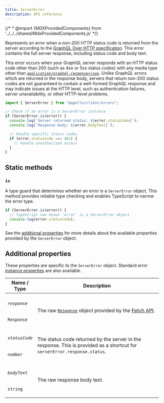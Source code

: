 ```yaml
---
title: ServerError
description: API reference
---
```


{/* * @import {MDXProvidedComponents} from '../../../shared/MdxProvidedComponents.js' */}

Represents an error when a non-200 HTTP status code is returned from the server according to the [GraphQL Over HTTP specification](https://graphql.github.io/graphql-over-http/draft/). This error contains the full server response, including status code and body text.

This error occurs when your GraphQL server responds with an HTTP status code other than 200 (such as 4xx or 5xx status codes) with any media type other than [`application/graphql-response+json`](https://graphql.github.io/graphql-over-http/draft/#sec-application-graphql-response-json). Unlike GraphQL errors which are returned in the response body, servers that return non-200 status codes are not guaranteed to contain a well-formed GraphQL response and may indicate issues at the HTTP level, such as authentication failures, server unavailability, or other HTTP-level problems.

```ts
import { ServerError } from "@apollo/client/errors";

// Check if an error is a ServerError instance
if (ServerError.is(error)) {
  console.log(`Server returned status: ${error.statusCode}`);
  console.log(`Response body: ${error.bodyText}`);

  // Handle specific status codes
  if (error.statusCode === 401) {
    // Handle unauthorized access
  }
}
```

## Static methods

### `is`

A type guard that determines whether an error is a `ServerError` object. This method provides reliable type checking and enables TypeScript to narrow the error type.

```ts
if (ServerError.is(error)) {
  // TypeScript now knows `error` is a ServerError object
  console.log(error.statusCode);
}
```

See the [additional properties](#additional-properties) for more details about the available properties provided by the `ServerError` object.

## Additional properties

These properties are specific to the `ServerError` object. Standard error [instance properties](https://developer.mozilla.org/en-US/docs/Web/JavaScript/Reference/Global_Objects/Error#instance_properties) are also available.

<table class="field-table">
  <thead>
    <tr>
      <th>Name /<br/>Type</th>
      <th>Description</th>
    </tr>
  </thead>

<tbody>

<tr>
<td>

###### `response`

`Response`

</td>
<td>

The raw [`Response`](https://developer.mozilla.org/en-US/docs/Web/API/Response) object provided by the [Fetch API](https://developer.mozilla.org/en-US/docs/Web/API/Fetch_API).

</td>
</tr>

<tr>
<td>

###### `statusCode`

`number`

</td>
<td>

The status code returned by the server in the response. This is provided as a shortcut for `serverError.response.status`.

</td>
</tr>

<tr>
<td>

###### `bodyText`

`string`

</td>
<td>

The raw response body text.

</td>
</tr>

</tbody>
</table>
